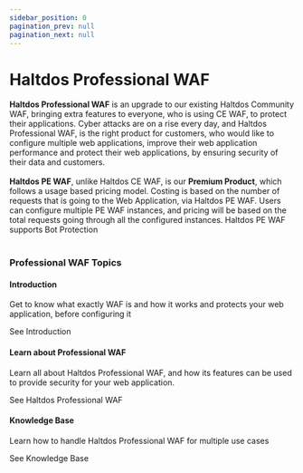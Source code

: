 ---
sidebar_position: 0
pagination_prev: null
pagination_next: null
---


# Haltdos Professional WAF

<div className='gallery'>
  <div className='sub-heading'>
    <p>
      <b>Haltdos Professional WAF</b> is an upgrade to our existing Haltdos Community WAF, bringing extra features to everyone, who is using CE WAF, to protect their applications. Cyber attacks are on a rise every day, and Haltdos Professional WAF, is the right product for customers, who would like to configure multiple web applications, improve their web application performance and protect their web applications, by ensuring security of their data and customers.
      <br />
      <br />
      <b>Haltdos PE WAF</b>, unlike Haltdos CE WAF, is our <b>Premium Product</b>, which follows a usage based pricing model. Costing is based on the number of requests that is going to the Web Application, via Haltdos PE WAF. Users can configure multiple PE WAF instances, and pricing will be based on the total requests going through all the configured instances. Haltdos PE WAF supports Bot Protection
      <br /><br />
    </p>
  </div>
  
  <div className='sub-heading'>
    <h3>Professional WAF Topics</h3>
  </div>
  <div className='card'>
    <h4>Introduction</h4>
    <p>Get to know what exactly WAF is and how it works and protects your web application, before configuring it</p>
    <VersionedLink to='professional/introduction'>
      See Introduction <ArrowRight className='arrow' />
    </VersionedLink>
  </div>
  <div className='card'>
    <h4>Learn about Professional WAF</h4>
    <p>
      Learn all about Haltdos Professional WAF, and how its features can be used to provide security for your web application.
    </p>
    <VersionedLink to='v8/professional/docs/overview'>
      See Haltdos Professional WAF <ArrowRight className='arrow' />
    </VersionedLink>
  </div>
  <div className='card'>
    <h4>Knowledge Base</h4>
    <p>
      Learn how to handle Haltdos Professional WAF for multiple use cases
    </p>
    <VersionedLink to='professional/kb'>
      See Knowledge Base <ArrowRight className='arrow' />
    </VersionedLink>
  </div>
</div>